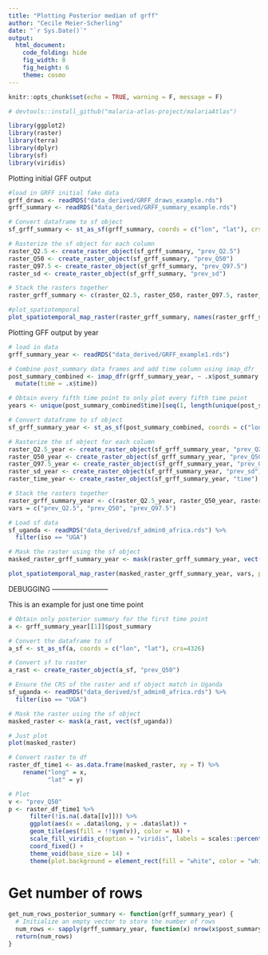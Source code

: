 ```yaml
---
title: "Plotting Posterior median of grff"
author: "Cecile Meier-Scherling"
date: "`r Sys.Date()`"
output: 
  html_document: 
    code_folding: hide 
    fig_width: 8
    fig_height: 6
    theme: cosmo
---
```


```r
knitr::opts_chunk$set(echo = TRUE, warning = F, message = F)

# devtools::install_github("malaria-atlas-project/malariaAtlas")

library(ggplot2)
library(raster)
library(terra)
library(dplyr)
library(sf)
library(viridis)
```

Plotting initial GFF output
```r
#load in GRFF initial fake data
grff_draws <- readRDS("data_derived/GRFF_draws_example.rds")
grff_summary <- readRDS("data_derived/GRFF_summary_example.rds")

# Convert dataframe to sf object
sf_grff_summary <- st_as_sf(grff_summary, coords = c("lon", "lat"), crs = 4326)

# Rasterize the sf object for each column
raster_Q2.5 <- create_raster_object(sf_grff_summary, "prev_Q2.5")
raster_Q50 <- create_raster_object(sf_grff_summary, "prev_Q50")
raster_Q97.5 <- create_raster_object(sf_grff_summary, "prev_Q97.5")
raster_sd <- create_raster_object(sf_grff_summary, "prev_sd")

# Stack the rasters together
raster_grff_summary <- c(raster_Q2.5, raster_Q50, raster_Q97.5, raster_sd)

#plot_spatiotemporal
plot_spatiotemporal_map_raster(raster_grff_summary, names(raster_grff_summary), plot_by_year = F)
```

Plotting GFF output by year
```r
# load in data
grff_summary_year <- readRDS("data_derived/GRFF_example1.rds")

# Combine post_summary data frames and add time column using imap_dfr
post_summary_combined <- imap_dfr(grff_summary_year, ~ .x$post_summary %>%
  mutate(time = .x$time))

# Obtain every fifth time point to only plot every fifth time point
years <- unique(post_summary_combined$time)[seq(1, length(unique(post_summary_combined$time)), by = 4)] 

# Convert dataframe to sf object
sf_grff_summary_year <- st_as_sf(post_summary_combined, coords = c("lon", "lat"), crs=4326)

# Rasterize the sf object for each column
raster_Q2.5_year <- create_raster_object(sf_grff_summary_year, "prev_Q2.5")
raster_Q50_year <- create_raster_object(sf_grff_summary_year, "prev_Q50")
raster_Q97.5_year <- create_raster_object(sf_grff_summary_year, "prev_Q97.5")
raster_sd_year <- create_raster_object(sf_grff_summary_year, "prev_sd")
raster_time_year <- create_raster_object(sf_grff_summary_year, "time")

# Stack the rasters together
raster_grff_summary_year <- c(raster_Q2.5_year, raster_Q50_year, raster_Q97.5_year, raster_sd_year, raster_time_year)
vars = c("prev_Q2.5", "prev_Q50", "prev_Q97.5")

# Load sf data
sf_uganda <- readRDS("data_derived/sf_admin0_africa.rds") %>%
  filter(iso == "UGA")

# Mask the raster using the sf object
masked_raster_grff_summary_year <- mask(raster_grff_summary_year, vect(sf_uganda))

plot_spatiotemporal_map_raster(masked_raster_grff_summary_year, vars, plot_by_year = T, years)
```

######## DEBUGGING ------------------------
This is an example for just one time point
```r
# Obtain only posterior summary for the first time point
a <- grff_summary_year[[1]]$post_summary

# Convert the dataframe to sf
a_sf <- st_as_sf(a, coords = c("lon", "lat"), crs=4326)

# Convert sf to raster
a_rast <- create_raster_object(a_sf, "prev_Q50")

# Ensure the CRS of the raster and sf object match in Uganda
sf_uganda <- readRDS("data_derived/sf_admin0_africa.rds") %>%
  filter(iso == "UGA")

# Mask the raster using the sf object
masked_raster <- mask(a_rast, vect(sf_uganda))

# Just plot
plot(masked_raster)

# Convert raster to df
raster_df_time1 <- as.data.frame(masked_raster, xy = T) %>%
    rename("long" = x,
           "lat" = y)

# Plot
v <- "prev_Q50"
p <- raster_df_time1 %>%
      filter(!is.na(.data[[v]])) %>%
      ggplot(aes(x = .data$long, y = .data$lat)) +
      geom_tile(aes(fill = !!sym(v)), color = NA) +
      scale_fill_viridis_c(option = "viridis", labels = scales::percent_format(accuracy = 1)) +
      coord_fixed() +
      theme_void(base_size = 14) +
      theme(plot.background = element_rect(fill = "white", color = "white"))
```

# Get number of rows
```r
get_num_rows_posterior_summary <- function(grff_summary_year) {
  # Initialize an empty vector to store the number of rows
  num_rows <- sapply(grff_summary_year, function(x) nrow(x$post_summary))
  return(num_rows)
}
```
